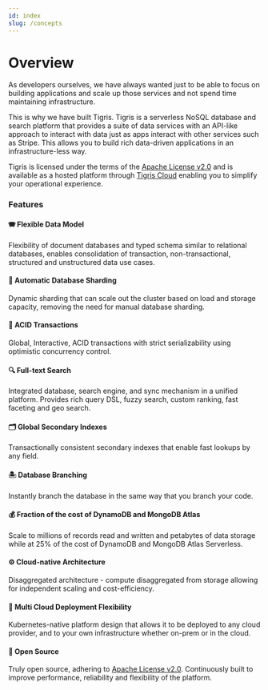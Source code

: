 ```yaml
---
id: index
slug: /concepts
---
```



# Overview

As developers ourselves, we have always wanted just to be able to focus on
building applications and scale up those services and not spend time maintaining
infrastructure.

This is why we have built Tigris. Tigris is a serverless NoSQL database and
search platform that provides a suite of data services with an API-like approach
to interact with data just as apps interact with other services such as Stripe.
This allows you to build rich data-driven applications in an infrastructure-less
way.

Tigris is licensed under the terms of the
[Apache License v2.0](http://www.apache.org/licenses/LICENSE-2.0) and is
available as a hosted platform through <a href={tigrisConfig.signupUrl}>Tigris
Cloud</a> enabling you to simplify your operational experience.

### Features

#### 🪗 Flexible Data Model

Flexibility of document databases and typed schema similar to relational
databases, enables consolidation of transaction, non-transactional, structured
and unstructured data use cases.

#### 🤖 Automatic Database Sharding

Dynamic sharding that can scale out the cluster based on load and storage
capacity, removing the need for manual database sharding.

#### 🏦 ACID Transactions

Global, Interactive, ACID transactions with strict serializability using
optimistic concurrency control.

#### 🔍 Full-text Search

Integrated database, search engine, and sync mechanism in a unified platform.
Provides rich query DSL, fuzzy search, custom ranking, fast faceting and geo
search.

#### 🗂 Global Secondary Indexes

Transactionally consistent secondary indexes that enable fast lookups by any
field.

#### 🏝 Database Branching

Instantly branch the database in the same way that you branch your code.

#### 💰 Fraction of the cost of DynamoDB and MongoDB Atlas

Scale to millions of records read and written and petabytes of data storage
while at 25% of the cost of DynamoDB and MongoDB Atlas Serverless.

#### ⚙️ Cloud-native Architecture

Disaggregated architecture - compute disaggregated from storage allowing for
independent scaling and cost-efficiency.

#### 💭 Multi Cloud Deployment Flexibility

Kubernetes-native platform design that allows it to be deployed to any cloud
provider, and to your own infrastructure whether on-prem or in the cloud.

#### 💚 Open Source

Truly open source, adhering to
[Apache License v2.0](http://www.apache.org/licenses/LICENSE-2.0). Continuously
built to improve performance, reliability and flexibility of the platform.
